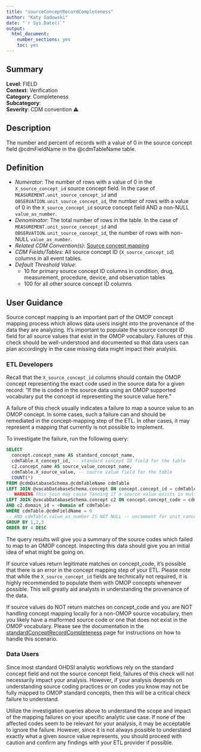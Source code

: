 ```yaml
---
title: "sourceConceptRecordCompleteness"
author: "Katy Sadowski"
date: "`r Sys.Date()`"
output:
  html_document:
    number_sections: yes
    toc: yes
---
```


## Summary

**Level**: FIELD\
**Context**: Verification\
**Category**: Completeness\
**Subcategory**: \
**Severity**: CDM convention &#x26A0;\


## Description
The number and percent of records with a value of 0 in the source concept field @cdmFieldName in the @cdmTableName table.


## Definition

- *Numerator*: The number of rows with a value of 0 in the `X_source_concept_id` source concept field.  In the case of `MEASUREMENT.unit_source_concept_id` and `OBSERVATION.unit_source_concept_id`, the number of rows with a value of 0 in the `X_source_concept_id` source concept field AND a non-NULL `value_as_number`. 
- *Denominator*: The total number of rows in the table. In the case of `MEASUREMENT.unit_source_concept_id` and `OBSERVATION.unit_source_concept_id`, the number of rows with non-NULL `value_as_number`. 
- *Related CDM Convention(s)*: [Source concept mapping](https://ohdsi.github.io/CommonDataModel/dataModelConventions.html#Fields) 
- *CDM Fields/Tables*: All source concept ID (`X_source_concept_id`) columns in all event tables. 
- *Default Threshold Value*: 
  - 10 for primary source concept ID columns in condition, drug, measurement, procedure, device, and observation tables
  - 100 for all other source concept ID columns


## User Guidance
Source concept mapping is an important part of the OMOP concept mapping process which allows data users insight into the provenance of the data they are analyzing.  It’s important to populate the source concept ID field for all source values that exist in the OMOP vocabulary.  Failures of this check should be well-understood and documented so that data users can plan accordingly in the case missing data might impact their analysis. 

### ETL Developers
Recall that the `X_source_concept_id` columns should contain the OMOP concept representing the exact code used in the source data for a given record: “If the <x_source_value> is coded in the source data using an OMOP supported vocabulary put the concept id representing the source value here.” 

A failure of this check usually indicates a failure to map a source value to an OMOP concept.  In some cases, such a failure can and should be remediated in the concept-mapping step of the ETL.  In other cases, it may represent a mapping that currently is not possible to implement. 

To investigate the failure, run the following query: 

```sql
SELECT  
  concept.concept_name AS standard_concept_name, 
  cdmTable.X_concept_id, -- standard concept ID field for the table 
  c2.concept_name AS source_value_concept_name, 
  cdmTable.X_source_value, -- source value field for the table 
  COUNT(*) 
FROM @cdmDatabaseSchema.@cdmTableName cdmTable 
LEFT JOIN @vocabDatabaseSchema.concept ON concept.concept_id = cdmTable.X_concept_id 
-- WARNING this join may cause fanning if a source value exists in multiple vocabularies 
LEFT JOIN @vocabDatabaseSchema.concept c2 ON concept.concept_code = cdmTable.X_source_value 
AND c2.domain_id = <Domain of cdmTable> 
WHERE cdmTable.@cdmFieldName = 0  
-- AND cdmTable.value_as_number IS NOT NULL -- uncomment for unit_concept_id checks 
GROUP BY 1,2,3 
ORDER BY 4 DESC 
```

The query results will give you a summary of the source codes which failed to map to an OMOP concept.  Inspecting this data should give you an initial idea of what might be going on. 

If source values return legitimate matches on concept_code, it’s possible that there is an error in the concept mapping step of your ETL.  Please note that while the `X_source_concept_id` fields are technically not required, it is highly recommended to populate them with OMOP concepts whenever possible.  This will greatly aid analysts in understanding the provenance of the data. 

If source values do NOT return matches on concept_code and you are NOT handling concept mapping locally for a non-OMOP source vocabulary, then you likely have a malformed source code or one that does not exist in the OMOP vocabulary.  Please see the documentation in the [standardConceptRecordCompleteness](standardConceptRecordCompleteness.html) page for instructions on how to handle this scenario. 

### Data Users
Since most standard OHDSI analytic workflows rely on the standard concept field and not the source concept field, failures of this check will not necessarily impact your analysis.  However, if your analysis depends on understanding source coding practices or on codes you know may not be fully mapped to OMOP standard concepts, then this will be a critical check failure to understand. 

Utilize the investigation queries above to understand the scope and impact of the mapping failures on your specific analytic use case.  If none of the affected codes seem to be relevant for your analysis, it may be acceptable to ignore the failure.  However, since it is not always possible to understand exactly what a given source value represents, you should proceed with caution and confirm any findings with your ETL provider if possible. 
